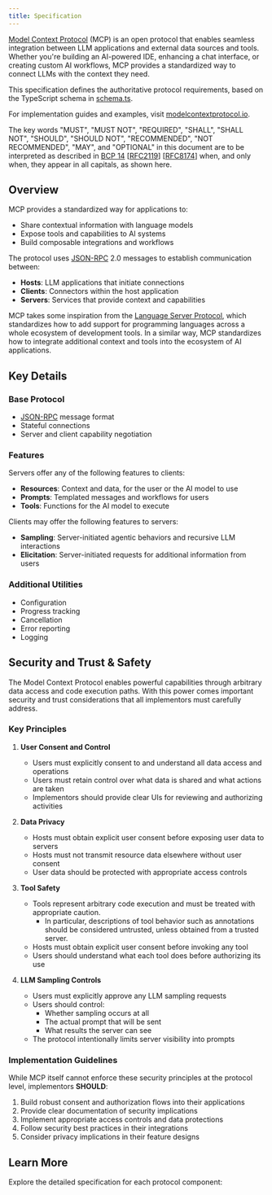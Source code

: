 ```yaml
---
title: Specification
---
```


[Model Context Protocol](https://modelcontextprotocol.io) (MCP) is an open protocol that
enables seamless integration between LLM applications and external data sources and
tools. Whether you're building an AI-powered IDE, enhancing a chat interface, or creating
custom AI workflows, MCP provides a standardized way to connect LLMs with the context
they need.

This specification defines the authoritative protocol requirements, based on the
TypeScript schema in
[schema.ts](https://github.com/modelcontextprotocol/specification/blob/main/schema/draft/schema.ts).

For implementation guides and examples, visit
[modelcontextprotocol.io](https://modelcontextprotocol.io).

The key words "MUST", "MUST NOT", "REQUIRED", "SHALL", "SHALL NOT", "SHOULD", "SHOULD
NOT", "RECOMMENDED", "NOT RECOMMENDED", "MAY", and "OPTIONAL" in this document are to be
interpreted as described in [BCP 14](https://datatracker.ietf.org/doc/html/bcp14)
[[RFC2119](https://datatracker.ietf.org/doc/html/rfc2119)]
[[RFC8174](https://datatracker.ietf.org/doc/html/rfc8174)] when, and only when, they
appear in all capitals, as shown here.

## Overview

MCP provides a standardized way for applications to:

- Share contextual information with language models
- Expose tools and capabilities to AI systems
- Build composable integrations and workflows

The protocol uses [JSON-RPC](https://www.jsonrpc.org/) 2.0 messages to establish
communication between:

- **Hosts**: LLM applications that initiate connections
- **Clients**: Connectors within the host application
- **Servers**: Services that provide context and capabilities

MCP takes some inspiration from the
[Language Server Protocol](https://microsoft.github.io/language-server-protocol/), which
standardizes how to add support for programming languages across a whole ecosystem of
development tools. In a similar way, MCP standardizes how to integrate additional context
and tools into the ecosystem of AI applications.

## Key Details

### Base Protocol

- [JSON-RPC](https://www.jsonrpc.org/) message format
- Stateful connections
- Server and client capability negotiation

### Features

Servers offer any of the following features to clients:

- **Resources**: Context and data, for the user or the AI model to use
- **Prompts**: Templated messages and workflows for users
- **Tools**: Functions for the AI model to execute

Clients may offer the following features to servers:

- **Sampling**: Server-initiated agentic behaviors and recursive LLM interactions
- **Elicitation**: Server-initiated requests for additional information from users

### Additional Utilities

- Configuration
- Progress tracking
- Cancellation
- Error reporting
- Logging

## Security and Trust & Safety

The Model Context Protocol enables powerful capabilities through arbitrary data access
and code execution paths. With this power comes important security and trust
considerations that all implementors must carefully address.

### Key Principles

1. **User Consent and Control**

   - Users must explicitly consent to and understand all data access and operations
   - Users must retain control over what data is shared and what actions are taken
   - Implementors should provide clear UIs for reviewing and authorizing activities

2. **Data Privacy**

   - Hosts must obtain explicit user consent before exposing user data to servers
   - Hosts must not transmit resource data elsewhere without user consent
   - User data should be protected with appropriate access controls

3. **Tool Safety**

   - Tools represent arbitrary code execution and must be treated with appropriate
     caution.
     - In particular, descriptions of tool behavior such as annotations should be
       considered untrusted, unless obtained from a trusted server.
   - Hosts must obtain explicit user consent before invoking any tool
   - Users should understand what each tool does before authorizing its use

4. **LLM Sampling Controls**
   - Users must explicitly approve any LLM sampling requests
   - Users should control:
     - Whether sampling occurs at all
     - The actual prompt that will be sent
     - What results the server can see
   - The protocol intentionally limits server visibility into prompts

### Implementation Guidelines

While MCP itself cannot enforce these security principles at the protocol level,
implementors **SHOULD**:

1. Build robust consent and authorization flows into their applications
2. Provide clear documentation of security implications
3. Implement appropriate access controls and data protections
4. Follow security best practices in their integrations
5. Consider privacy implications in their feature designs

## Learn More

Explore the detailed specification for each protocol component:

<CardGroup cols={5}>
  <Card
    title="Architecture"
    icon="sitemap"
    href="/specification/draft/architecture"
  />
  <Card title="Base Protocol" icon="code" href="/specification/draft/basic" />
  <Card
    title="Server Features"
    icon="server"
    href="/specification/draft/server"
  />
  <Card
    title="Client Features"
    icon="user"
    href="/specification/draft/client"
  />
  <Card title="Contributing" icon="pencil" href="/specification/contributing" />
</CardGroup>
